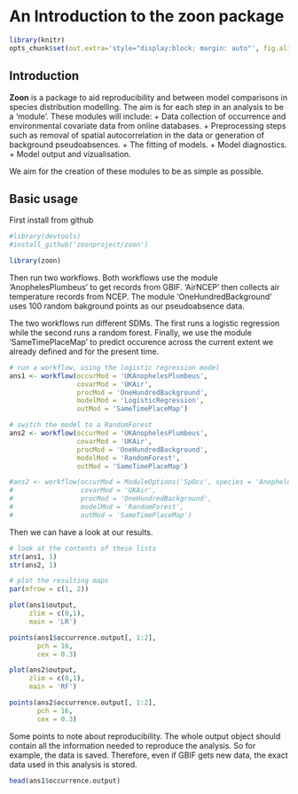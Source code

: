 <!--
%\VignetteEngine{knitr::knitr}
%\VignetteIndexEntry{An Introduction to the zoon package}
-->

An Introduction to the **zoon** package
=======================================


```r
library(knitr)
opts_chunk$set(out.extra='style="display:block; margin: auto"', fig.align="center")
```


Introduction
------------


**Zoon** is a package to aid reproducibility and between model comparisons in species distribution modelling. The aim is for each step in an analysis to be a 'module'. These modules will include: 
+ Data collection of occurrence and environmental covariate data from online databases. 
+ Preprocessing steps such as removal of spatial autocorrelation in the data or generation of background pseudoabsences.
+ The fitting of models.
+ Model diagnostics.
+ Model output and vizualisation.

We aim for the creation of these modules to be as simple as possible.


Basic usage
----------------------------

First install from github
```r
#library(devtools)
#install_github('zoonproject/zoon')

library(zoon)
```


Then run two workflows. Both workflows use the module 'AnophelesPlumbeus' to get \emph{Anopheles plumbeus} records from GBIF. 'AirNCEP' then collects air temperature records from NCEP. The module 'OneHundredBackground' uses 100 random bakground points as our pseudoabsence data. 

The two workflows run different SDMs. The first runs a logistic regression while the second runs a random forest. Finally, we use the module 'SameTimePlaceMap' to predict occurence across the current extent we already defined and for the present time.
```r
# run a workflow, using the logistic regression model
ans1 <- workflow(occurMod = 'UKAnophelesPlumbeus',
                 covarMod = 'UKAir',
                 procMod = 'OneHundredBackground',
                 modelMod = 'LogisticRegression',
                 outMod = 'SameTimePlaceMap')

# switch the model to a RandomForest
ans2 <- workflow(occurMod = 'UKAnophelesPlumbeus',
                 covarMod = 'UKAir',
                 procMod = 'OneHundredBackground',
                 modelMod = 'RandomForest',
                 outMod = 'SameTimePlaceMap')

#ans2 <- workflow(occurMod = ModuleOptions('SpOcc', species = 'Anopheles plumbeus', extent = c(-10, 10, 45, 65)),
#                 covarMod = 'UKAir',
#                 procMod = 'OneHundredBackground',
#                 modelMod = 'RandomForest',
#                 outMod = 'SameTimePlaceMap')

```
Then we can have a look at our results.


```r
# look at the contents of these lists
str(ans1, 1)
str(ans2, 1)

# plot the resulting maps
par(mfrow = c(1, 2))

plot(ans1$output,
     zlim = c(0,1),
     main = 'LR')

points(ans1$occurrence.output[, 1:2],
       pch = 16,
       cex = 0.3)

plot(ans2$output,
     zlim = c(0,1),
     main = 'RF')

points(ans2$occurrence.output[, 1:2],
       pch = 16,
       cex = 0.3)
```

Some points to note about reproducibility. The whole output object should contain all the information needed to reproduce the analysis. So for example, the data is saved. Therefore, even if GBIF gets new data, the exact data used in this analysis is stored. 

```r
head(ans1$occurrence.output)
```



